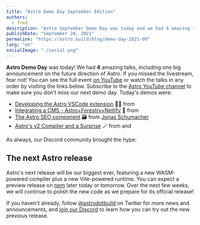 ```yaml
---
title: "Astro Demo Day September Edition"
authors:
  - fred
description: "Astro September Demo Day was today and we had 4 amazing talks, including one with big announcements on the future direction of Astro."
publishDate: "September 20, 2021"
permalink: "https://astro.build/blog/demo-day-2021-09"
lang: "en"
socialImage: "./social.png"
---
```



**Astro Demo Day** was today! We had **4** amazing talks, including one big announcement on the future direction of Astro. If you missed the livestream, fear not! You can see the full event [on YouTube](https://www.youtube.com/watch?v=-ExcBJrXOd8) or watch the talks in any order by visiting the links below. Subscribe to the [Astro YouTube channel](https://www.youtube.com/channel/UCeFjmvZEK-MoefuYXptnX6A) to make sure you don't miss our next demo day. Today's demos were:

- [Developing the Astro VSCode extension](https://youtu.be/-ExcBJrXOd8?t=109) 🧑‍💻 from <Mention name="matthew" />
- [Integrating a CMS - Astro+Forestry+Netlify](https://youtu.be/-ExcBJrXOd8?t=763) 🌳 from <Mention name="tony" />
- [The Astro SEO component](https://youtu.be/-ExcBJrXOd8?t=1384) 🗃 from [Jonas Schumacher](https://twitter.com/jonasmerlin1)
- [Astro's v2 Compiler and a Surprise](https://youtu.be/-ExcBJrXOd8?t=2070) 🪄 from <Mention name="drew" /> and <Mention name="nate" />

As always, our Discord community brought the hype:

<BlogContentImage src={discordChat} alt="Messages from the Demo Day chat room on Discord" />

## The next Astro release

Astro's next release will be our biggest ever, featuring a new WASM-powered compiler plus a new Vite-powered runtime. You can expect a preview release on [npm](https://www.npmjs.com/package/astro) later today or tomorrow. Over the next few weeks, we will continue to polish the new code as we prepare for its official release!

If you haven't already, follow [@astrodotbuild](https://twitter.com/astrodotbuild) on Twitter for more news and announcements, and [join our Discord](https://astro.build/chat) to learn how you can try out the new previous release.

